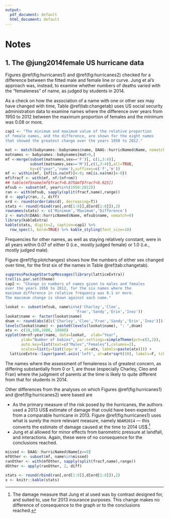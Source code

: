 ```yaml
---
output:
  pdf_document: default
  html_document: default
---
```

# Notes

## 1. The @jung2014female US hurricane data {#hurricanes .unnumbered}

Figures \@ref(fig:hurricanes1) and \@ref(fig:hurricanes2) checked 
for a difference between the fitted male and female line or curve.
Jung et al's approach was, instead, to examine whether numbers of 
deaths varied with the "femaleness" of name, as judged by students 
in 2014.  

As a check on how the association of a name with one or other sex
may have changed with time, Table \@ref(tab:changetab) uses
US social security administration data to examine names where 
the difference over years from 1950 to 2012 between the 
maximum proportion of females and the minimum was 0.08 or more.


```r
cap1 <- "The minimum and maximum value of the relative proportion
of female names, and the difference, are shown for the eight names
that showed the greatest change over the years 1950 to 2012."
```

```r
mat <- match(babynames::babynames$name, DAAG::hurricNamed$Name, nomatch=0)
matnames <- babynames::babynames[mat>0,]
mf <-merge(subset(matnames,sex=='F')[, c(1,3:4)], 
           subset(matnames,sex=='M')[,c(1,3:4)],all=TRUE,
           by=c("year",'name'),suffixes=c('f','m'))
mf <- within(mf, {nf[is.na(nf)]<-0; nm[is.na(nm)]<-0})
mf$fracf <- with(mf, nf/(nf+nm))
## table(mf$name[mf$fracf>0.075&mf$fracf<0.925])
mfsub <- subset(mf, year%in%(1950:2012))
ran <- with(mfsub, sapply(split(fracf,name),range))
d <- apply(ran, 2, diff)
ord <- round(order(abs(d), decreasing=T))
stats <- round(rbind(ran[,ord[1:8]],d[ord[1:8]]),2)
rownames(stats) <- c('Minimum','Maximum','Difference')
z <- match(DAAG::hurricNamed$Name, mfsub$name, nomatch=0)
library(kableExtra)
kable(stats, digits=2, caption=cap1) %>% 
  row_spec(3, bold=TRUE) %>% kable_styling(font_size=10)
```
Frequencies for other names, as well as staying relatively
constant, were in all years within 0.07 of either 0 (i.e.,
mostly judged female) or 1.0 (i.e., mostly judged male).

Figure \@ref(fig:plotchanges) shows how the numbers of
either sex changed over time, for the first six of the
names in Table \@ref(tab:changetab).

```r
suppressPackageStartupMessages(library(latticeExtra))
trellis.par.set(theme)
cap2 <- "Change in numbers of names given to males and females
over the years 1950 to 2012, for the six names where the 
maximum difference in relative frequency was 0.1 or more.
The maximum change is shown against each name."
```


```r
lookat <- subset(mfsub, name%in%c('Charley','Cleo',
                               'Fran','Sandy','Erin','Inez'))
lookat$name <- factor(lookat$name)
dnam <- round(abs(d[c('Charley','Cleo','Fran','Sandy','Erin','Inez')]),2)
levels(lookat$name) <- paste0(levels(lookat$name), ": ",dnam)
atx <- c(10,100,1000, 10000)
xyplot(nm+nf~year|name, data=lookat,  xlab="Year", 
       ylab="Number of babies", par.settings=simpleTheme(pch=c(3,2)), 
       auto.key=list(text=c("Males","Females"),columns=2),
       scales=list(y=list(log='e', at=atx, labels=paste(atx)))) +
  latticeExtra::layer(panel.axis('left', at=atx*sqrt(10), labels=F, tck=0.5))
```

The names where the assessment of femaleness is of greatest concern,
as differing substantially from 0 or 1, are those (especially Charley,
Cleo and Fran) where the judgment of parents at the time is likely to
quite different from that for students in 2014. 

\enlargethispage{21pt}

Other differences from the analyses on which Figures 
\@ref(fig:hurricanes1) and \@ref(fig:hurricanes2) were based
are

* As the primary measure of the risk posed by the hurricanes, the 
authors used a 2013 US\$ estimate of damage that could have been 
expected from a comparable hurricane in 2013.  Figure 
\@ref(fig:hurricanes1) uses what is surely the more relevant
measure, namely `NDAM2014` --- this converts the estimate of
damage caused at the time to 2014 US\$.^[The damage measure that
Jung et al used was by contrast designed for, and suited to, use 
for 2013 insurance purposes. This change makes no difference of
consequence to the graph or to the conclusions reached.] 
* Jung et al allowed for minor effects from barometric pressure 
at landfall, and interactions. Again, these were of no 
consequence for the conclusions reached.

```r
missed <- DAAG::hurricNamed$Name[z==0]
mfOther <- subset(mf, name%in%missed)
ranOther <- with(mfOther, sapply(split(fracf,name),range))
dOther <- apply(ranOther, 2, diff)
```

```r
stats <- round(rbind(ran[,ord[1:8]],d[ord[1:8]]),2)
x <- knitr::kable(stats)
```

